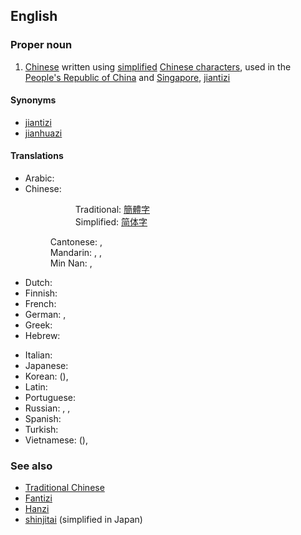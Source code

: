 {{wikipedia|Simplified Chinese character}}
==English==

===Proper noun===
{{en-proper noun|sg=[[simplified|Simplified]] [[Chinese]]}}

# [[Chinese]] written using [[simplified]] [[Chinese character]]s, used in the [[People's Republic of China]] and [[Singapore]], [[jiantizi]]

====Synonyms====
* [[jiantizi]]
* [[jianhuazi]]

====Translations====
{{trans-top|Chinese written using simplified characters}}
* Arabic: {{t|ar|حروف صينية مبسطة|m|p|tr=Huruuf Siníyya mubássaTa}}
* Chinese:
*:: Traditional: [[簡體字]]
*:: Simplified: [[简体字]]
*: Cantonese: {{t|yue|簡體字|sc=Hant}}, {{t|yue|简体字|sc=Hans}}
*: Mandarin: {{t|cmn|簡體字|sc=Hant}}, {{t|cmn|简体字|sc=Hans}} , {{t|cmn|jiǎntǐzì}} <!-- sc=pinyin -->
*: Min Nan: {{t|nan|簡體字|sc=Hant|tr=kán-thé-jī}}, {{t|nan|简体字|sc=Hans}}
* Dutch: {{t|nl|vereenvoudigd Chinees}}
* Finnish: {{t|fi|yksinkertaistettu kiina}}
* French: {{t|fr|chinois simplifié|m}}
* German: {{t|de|vereinfachtes Chinesisch|n}}, {{t|de|Kurzzeichen|n}}
* Greek: {{t|el|τα απλουστευμένα κινέζικα|tr=ta aplousteuména kinézika}}
* Hebrew: {{t|he|סינית מפושטת}}
{{trans-mid}}
* Italian: {{t+|it|cinese semplificato|m}}
* Japanese: {{t+|ja|簡体字|tr=かんたいじ, kantaiji}}
* Korean: {{t|ko|간체자|tr=gancheja|sc=Hang}} ({{t+|ko|簡體字|sc=Hani}}), {{t|ko|간결체 한자|tr=gangyeolche hanja|sc=Hang}}
* Latin: {{t|la|lingua sinica simplificata|f}}
* Portuguese: {{t|pt|chinês simplificado|m}}
* Russian: {{t|ru|упрощённый китайский|m|tr=uproščónnyj kitáyskij}}, {{t|ru|упрощённый иероглиф|m|tr=uproščónnyj ieróglif}}, {{t|ru|цзяньтицзы|m|tr=czjan'tíczy}} {{indeclinable}}
* Spanish: {{t|es|chino simplificado|m}}
* Turkish: {{t|tr|Basitleştirilmiş Çince}}
* Vietnamese: {{t|vi|giản thể tự|xs=Vietnamese}} ({{t-|vi|簡體字|sc=Hani|xs=Vietnamese}}), {{t|vi|trung văn giản thể|xs=Vietnamese}}
{{trans-bottom}}

===See also===
* [[Traditional Chinese]]
* [[Fantizi]]
* [[Hanzi]]
* [[shinjitai]] (simplified in Japan)